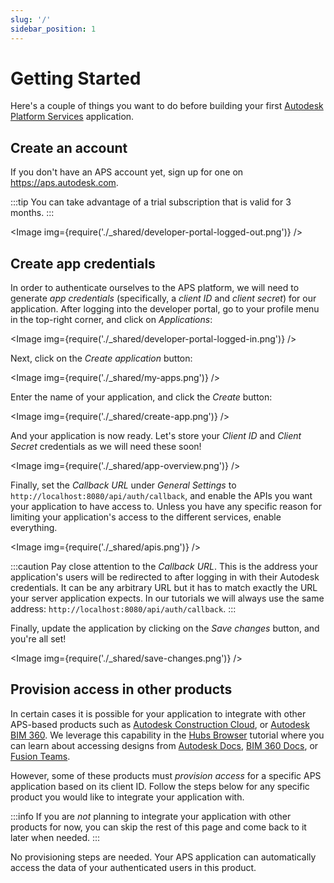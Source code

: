 ```yaml
---
slug: '/'
sidebar_position: 1
---
```



# Getting Started

Here's a couple of things you want to do before building your first
[Autodesk Platform Services](https://aps.autodesk.com) application.

## Create an account

If you don't have an APS account yet, sign up for one on https://aps.autodesk.com.

:::tip
You can take advantage of a trial subscription that is valid for 3 months.
:::

<Image img={require('./_shared/developer-portal-logged-out.png')} />

## Create app credentials

In order to authenticate ourselves to the APS platform, we will need to generate
_app credentials_ (specifically, a _client ID_ and _client secret_) for our application.
After logging into the developer portal, go to your profile menu in the top-right corner,
and click on _Applications_:

<Image img={require('./_shared/developer-portal-logged-in.png')} />

Next, click on the _Create application_ button:

<Image img={require('./_shared/my-apps.png')} />

Enter the name of your application, and click the _Create_ button:

<Image img={require('./_shared/create-app.png')} />

And your application is now ready. Let's store your _Client ID_ and _Client Secret_
credentials as we will need these soon!

<Image img={require('./_shared/app-overview.png')} />

Finally, set the _Callback URL_ under _General Settings_ to `http://localhost:8080/api/auth/callback`,
and enable the APIs you want your application to have access to. Unless you have any specific reason
for limiting your application's access to the different services, enable everything.

<Image img={require('./_shared/apis.png')} />

:::caution
Pay close attention to the _Callback URL_. This is the address your application's
users will be redirected to after logging in with their Autodesk credentials. It can be
any arbitrary URL but it has to match exactly the URL your server application expects.
In our tutorials we will always use the same address: `http://localhost:8080/api/auth/callback`.
:::

Finally, update the application by clicking on the _Save changes_ button, and you're all set!

<Image img={require('./_shared/save-changes.png')} />

## Provision access in other products

In certain cases it is possible for your application to integrate with other APS-based products
such as [Autodesk Construction Cloud](https://construction.autodesk.com),
or [Autodesk BIM 360](https://www.autodesk.com/bim-360). We leverage this capability in
the [Hubs Browser](./tutorials/hubs-browser) tutorial where you can learn about accessing designs
from [Autodesk Docs](https://www.autodesk.com/products/autodesk-docs/overview),
[BIM 360 Docs](https://www.autodesk.com/bim-360/construction-document-management-software/),
or [Fusion Teams](https://www.autodesk.com/products/fusion-360/overview).

However, some of these products must _provision access_ for a specific APS application
based on its client ID. Follow the steps below for any specific product you would like
to integrate your application with.

:::info
If you are _not_ planning to integrate your application with other products for now,
you can skip the rest of this page and come back to it later when needed.
:::

<Tabs groupId="access-provisioning">
    <TabItem value="acc" label="Autodesk Construction Cloud" default>
        <AccProvisioningSteps />
    </TabItem>
    <TabItem value="bim360" label="Autodesk BIM 360">
        <Bim360ProvisioningSteps />
    </TabItem>
<TabItem value="fusion360" label="Autodesk Fusion Team">

No provisioning steps are needed. Your APS application can automatically access
the data of your authenticated users in this product.

</TabItem>
</Tabs>
